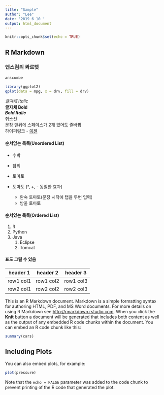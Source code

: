 ```yaml
---
title: "Sample"
author: "Lee"
date: '2019 6 10 '
output: html_document
---
```


```r
knitr::opts_chunk$set(echo = TRUE)
```

## R Markdown

### 앤스컴의 콰르텟
```r
anscombe
```

```r
library(ggplot2)
qplot(data = mpg, x = drv, fill = drv)
```

*글자체 Italic* <br>
**글자체 Bold** <br>
***Bold Italic*** <br>
~~취소선~~  
문장 맨뒤에 스페이스가 2개 있어도 줄바뀜  
하이퍼링크 - [이젠](http://dj.ezenac.co.kr)

#### 순서없는 목록(Unordered List)
* 수박
* 참외
* 토마토

* 토마토 (*, +, - 동일한 효과)
    + 완숙 토마토(문장 시작에 탭을 두번 입력)
    - 방울 토마토 
  
#### 순서있는 목록(Ordered List)
1. R
2. Python
3. Java
    1) Eclipse
    2) Tomcat
  
#### 표도 그릴 수 있음
header 1 | header 2 | header 3
-|-|-
row1 col1 | row1 col2 | row1 col3
row2 col1 | row2 col2 | row2 col3
This is an R Markdown document. Markdown is a simple formatting syntax for authoring HTML, PDF, and MS Word documents. For more details on using R Markdown see <http://rmarkdown.rstudio.com>.
When you click the **Knit** button a document will be generated that includes both content as well as the output of any embedded R code chunks within the document. You can embed an R code chunk like this:

```r
summary(cars)
```

## Including Plots

You can also embed plots, for example:

```r
plot(pressure)
```

Note that the `echo = FALSE` parameter was added to the code chunk to prevent printing of the R code that generated the plot.